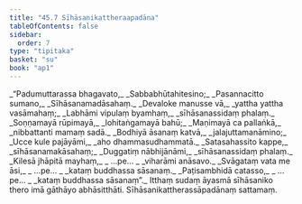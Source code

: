 ```yaml
---
title: "45.7 Sīhāsanikattheraapadāna"
tableOfContents: false
sidebar:
  order: 7
type: "tipitaka"
basket: "su"
book: "ap1"
---
```



<DynamicBreadcrumb />

<Division number="42" book="ap1" bookNo="20" page="432">

<Paragraph number="5828" type="verses" book="ap1">
_“Padumuttarassa bhagavato,_  
_Sabbabhūtahitesino;_  
_Pasannacitto sumano,_  
_Sīhāsanamadāsahaṃ._  

</Paragraph>

</Division>
<Division number="43" book="ap1" bookNo="20" page="432">

<Paragraph number="5829" type="verses" book="ap1">
_Devaloke manusse vā,_  
_yattha yattha vasāmahaṃ;_  
_Labhāmi vipulaṃ byamhaṃ,_  
_sīhāsanassidaṃ phalaṃ._  

</Paragraph>

</Division>
<Division number="44" book="ap1" bookNo="20" page="432">

<Paragraph number="5830" type="verses" book="ap1">
_Soṇṇamayā rūpimayā,_  
_lohitaṅgamayā bahū;_  
_Maṇimayā ca pallaṅkā,_  
_nibbattanti mamaṃ sadā._  

</Paragraph>

</Division>
<Division number="45" book="ap1" bookNo="20" page="432">

<Paragraph number="5831" type="verses" book="ap1">
_Bodhiyā āsanaṃ katvā,_  
_jalajuttamanāmino;_  
_Ucce kule pajāyāmi,_  
_aho dhammasudhammatā._  

</Paragraph>

</Division>
<Division number="46" book="ap1" bookNo="20" page="433">

<Paragraph number="5832" type="verses" book="ap1">
_Satasahassito kappe,_  
_sīhāsanamakāsahaṃ;_  
_Duggatiṃ nābhijānāmi,_  
_sīhāsanassidaṃ phalaṃ._  

</Paragraph>

</Division>
<Division number="47" book="ap1" bookNo="20" page="433">

<Paragraph number="5833" type="verses" book="ap1">
_Kilesā jhāpitā mayhaṃ,_  
_ …pe… _  
_viharāmi anāsavo._  

</Paragraph>

</Division>
<Division number="48" book="ap1" bookNo="20" page="433">

<Paragraph number="5834" type="verses" book="ap1">
_Svāgataṃ vata me āsi,_  
_ …pe… _  
_kataṃ buddhassa sāsanaṃ._  

</Paragraph>

</Division>
<Division number="49" book="ap1" bookNo="20" page="433">

<Paragraph number="5835" type="verses" book="ap1">
_Paṭisambhidā catasso,_  
_ …pe… _  
_kataṃ buddhassa sāsanaṃ”._  

</Paragraph>

<Paragraph number="5836" book="ap1">
Itthaṃ sudaṃ āyasmā sīhāsaniko thero imā gāthāyo abhāsitthāti.

</Paragraph>
</Division>

<Paragraph number="5837" type="center" book="ap1">
Sīhāsanikattherassāpadānaṃ sattamaṃ.
</Paragraph>